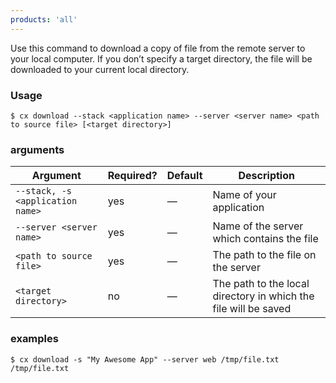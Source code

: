```yaml
---
products: 'all'
---
```


Use this command to download a copy of file from the remote server to your local computer. If you don’t specify a target directory, the file will be downloaded to your current local directory.

### Usage

```shell
$ cx download --stack <application name> --server <server name> <path to source file> [<target directory>]
```

### arguments

| Argument | Required? | Default | Description |
|  ---  |  ---  |  ---  |  ---  |
| `--stack, -s <application name>` | yes | — | Name of your application |
| `--server <server name>` | yes | — | Name of the server which contains the file |
| `<path to source file>` | yes | — | The path to the file on the server |
| `<target directory>` | no | — | The path to the local directory in which the file will be saved |

### examples

```shell
$ cx download -s "My Awesome App" --server web /tmp/file.txt /tmp/file.txt
```

